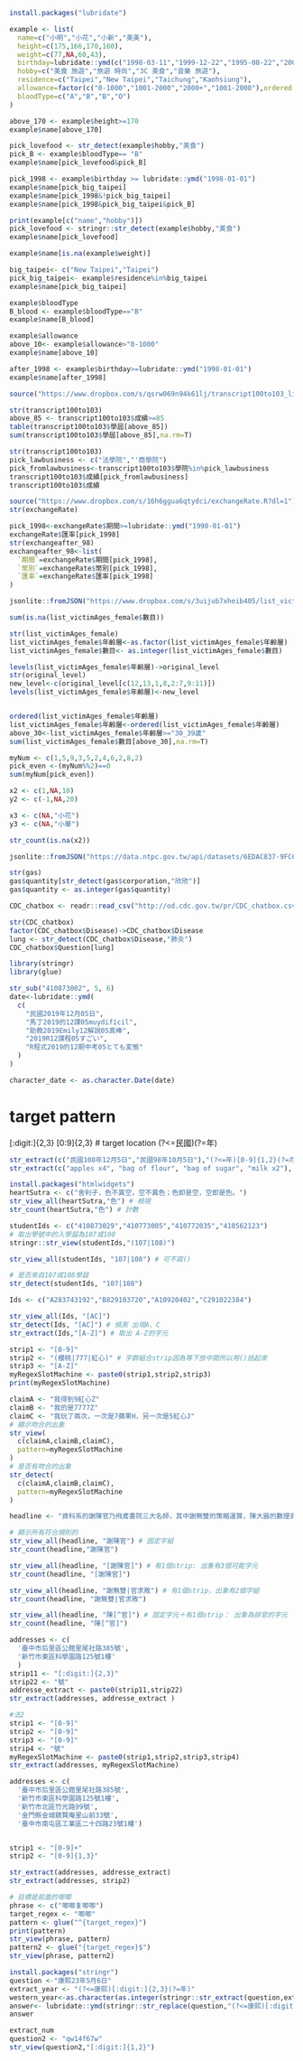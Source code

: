 ```r
install.packages("lubridate")
```


```r
example <- list(
  name=c("小明","小花","小新","美美"),
  height=c(175,166,170,160),
  weight=c(77,NA,60,43),
  birthday=lubridate::ymd(c("1998-03-11","1999-12-22","1995-08-22","2001-10-10")),
  hobby=c("美食 旅遊","旅遊 時尚","3C 美食","音樂 旅遊"),
  residence=c("Taipei","New Taipei","Taichung","Kaohsiung"),
  allowance=factor(c("0-1000","1001-2000","2000+","1001-2000"),ordered = T),
  bloodType=c("A","B","B","O")
)

above_170 <- example$height>=170
example$name[above_170]

```

```r
pick_lovefood <- str_detect(example$hobby,"美食")
pick_B <- example$bloodType== "B"
example$name[pick_lovefood&pick_B]
```

```r
pick_1998 <- example$birthday >= lubridate::ymd("1998-01-01")
example$name[pick_big_taipei]
example$name[pick_1998&!pick_big_taipei]
example$name[pick_1998&pick_big_taipei&pick_B]
```


```r
print(example[c("name","hobby")])
pick_lovefood <- stringr::str_detect(example$hobby,"美食")
example$name[pick_lovefood]
```

```r
example$name[is.na(example$weight)]
```


```r
big_taipei<- c("New Taipei","Taipei")
pick_big_taipei<- example$residence%in%big_taipei
example$name[pick_big_taipei]
```

```r
example$bloodType
B_blood <- example$bloodType=="B"
example$name[B_blood]
```

```r
example$allowance
above_10<- example$allowance>"0-1000"
example$name[above_10]

```


```r
after_1998 <- example$birthday>=lubridate::ymd("1998-01-01")
example$name[after_1998]
```

```r
source("https://www.dropbox.com/s/qsrw069n94k61lj/transcript100to103_list.R?dl=1")
```
```r
str(transcript100to103)
above_85 <- transcript100to103$成績>=85
table(transcript100to103$學屆[above_85])
sum(transcript100to103$學屆[above_85],na.rm=T)
```

```r
str(transcript100to103)
pick_lawbusiness <- c("法學院","'商學院")
pick_fromlawbusiness<-transcript100to103$學院%in%pick_lawbusiness
transcript100to103$成績[pick_fromlawbusiness]
transcript100to103$成績
```


```r
source("https://www.dropbox.com/s/16h6ggua6qtydci/exchangeRate.R?dl=1")
str(exchangeRate)
```

```r
pick_1998<-exchangeRate$期間>=lubridate::ymd("1998-01-01")
exchangeRate$匯率[pick_1998]
str(exchangeafter_98)
exchangeafter_98<-list(
  `期間`=exchangeRate$期間[pick_1998],
  `幣別`=exchangeRate$幣別[pick_1998],
  `匯率`=exchangeRate$匯率[pick_1998]
)
```

```r
jsonlite::fromJSON("https://www.dropbox.com/s/3uijub7xheib405/list_victimAges_female.json?dl=1", simplifyDataFrame = F) -> list_victimAges_female
```

```r
sum(is.na(list_victimAges_female$數目))
```

```r
str(list_victimAges_female)
list_victimAges_female$年齡層<-as.factor(list_victimAges_female$年齡層)
list_victimAges_female$數目<- as.integer(list_victimAges_female$數目)
```

```r
levels(list_victimAges_female$年齡層)->original_level
str(original_level)
new_level<-c(original_level[c(12,13,1,8,2:7,9:11)])
levels(list_victimAges_female$年齡層)<-new_level


ordered(list_victimAges_female$年齡層)
list_victimAges_female$年齡層<-ordered(list_victimAges_female$年齡層)
above_30<-list_victimAges_female$年齡層>="30_39歲"
sum(list_victimAges_female$數目[above_30],na.rm=T)
```

```r
myNum <- c(1,5,9,3,5,2,4,6,2,8,2)
pick_even <-(myNum%%2)==0
sum(myNum[pick_even])
```

```r
x2 <- c(1,NA,10)
y2 <- c(-1,NA,20)

x3 <- c(NA,"小花")
y3 <- c(NA,"小華")
```

```r
str_count(is.na(x2))
```

```r
jsonlite::fromJSON("https://data.ntpc.gov.tw/api/datasets/6EDAC837-9FC6-4A29-9824-9CEEBB270953/json/preview")-> gas
```

```r
str(gas)
gas$quantity[str_detect(gas$corporation,"欣欣")]
gas$quantity <- as.integer(gas$quantity)
```

```r
CDC_chatbox <- readr::read_csv("http://od.cdc.gov.tw/pr/CDC_chatbox.csv")
```

```r
str(CDC_chatbox)
factor(CDC_chatbox$Disease)->CDC_chatbox$Disease
lung <- str_detect(CDC_chatbox$Disease,"肺炎")
CDC_chatbox$Question[lung]
```

```r
library(stringr)
library(glue)
```

```r
str_sub("410873002", 5, 6)
date<-lubridate::ymd(
  c(
    "民國2019年12月05日",
    "馬丁2019的12課05muydifícil",
    "助教2019Emily12解說05真棒",
    "2019R12課程05すごい",
    "R程式2019的12期中考05とても変態"
  )
)

character_date <- as.character.Date(date)
```
# target pattern
[:digit:]{2,3}
[0:9]{2,3}
# target location
(?<=民國)(?=年)

```r
str_extract(c("民國108年12月5日","民國98年10月5日"),"(?<=年)[0-9]{1,2}(?=月)")
str_extract(c("apples x4", "bag of flour", "bag of sugar", "milk x2"), "\\b")
```

```r
install.packages("htmlwidgets")
heartSutra <- c("舍利子，色不異空，空不異色；色即是空，空即是色。")
str_view_all(heartSutra,"色") # 檢視
str_count(heartSutra,"色") # 計數
```

```r
studentIds <- c("410873029","410773005","410772035","410562123")
# 取出學號中的入學屆為107或108
stringr::str_view(studentIds,"(107|108)")

str_view_all(studentIds, "107|108") # 可不寫()

# 是否來自107或108學屆
str_detect(studentIds, "107|108")

Ids <- c("A283743192","B829103720","A10920402","C291022384")

str_view_all(Ids, "[AC]")
str_detect(Ids, "[AC]") # 偵測 出現A、C
str_extract(Ids,"[A-Z]") # 取出 A-Z的字元

```

```r
strip1 <- "[0-9]"
strip2 <- "(櫻桃|777|紅心)" # 字群組合strip因為等下放中間所以用()括起來
strip3 <- "[A-Z]"
myRegexSlotMachine <- paste0(strip1,strip2,strip3)
print(myRegexSlotMachine)

claimA <- "我得到9紅心Z"
claimB <- "我的是7777Z"
claimC <- "我玩了兩次，一次是7蘋果H，另一次是5紅心J"
# 顯示吻合的出象
str_view(
  c(claimA,claimB,claimC),
  pattern=myRegexSlotMachine
)
# 是否有吻合的出象
str_detect(
  c(claimA,claimB,claimC),
  pattern=myRegexSlotMachine
)

```

```r
headline <- "資科系的謝陳官乃飛鳶書院三大名師，其中謝無雙的策略運算，陳大器的數理資科學，及官求敗的運算成本更是打通演算思維任督二脈的三大好課。書院目前有陳一、陳二、陳三四這三名學生。"

# 顯示所有符合規則的
str_view_all(headline, "謝陳官") # 固定字組
str_count(headline,"謝陳官")

str_view_all(headline, "[謝陳官]") # 有1個strip: 出象有3個可能字元 
str_count(headline, "[謝陳官]")

str_view_all(headline, "謝無雙|官求敗") # 有1個strip，出象有2個字組 
str_count(headline, "謝無雙|官求敗")

str_view_all(headline, "陳[^官]") # 固定字元＋有1個strip： 出象為排官的字元
str_count(headline, "陳[^官]")

```

```r
addresses <- c(
  '臺中市后里區公館里尾社路385號',
  '新竹市東區科學園路125號1樓'
  )
strip11 <- "[:digit:]{2,3}"
strip22 <- "號"
addresse_extract <- paste0(strip11,strip22)
str_extract(addresses, addresse_extract )

#法2
strip1 <- "[0-9]"
strip2 <- "[0-9]"
strip3 <- "[0-9]"
strip4 <- "號"
myRegexSlotMachine <- paste0(strip1,strip2,strip3,strip4)
str_extract(addresses, myRegexSlotMachine)
```

```r
addresses <- c(
  '臺中市后里區公館里尾社路385號',
  '新竹市東區科學園路125號1樓',
  '新竹市北區竹光路99號',
  '金門縣金城鎮賢庵里山前33號',
  '臺中市南屯區工業區二十四路23號1樓')


strip1 <- "[0-9]+"
strip2 <- "[0-9]{1,3}"

str_extract(addresses, addresse_extract)
str_extract(addresses, strip2)
```

```r
# 目標是前面的唧唧
phrase <- c("唧唧复唧唧")
target_regex <- "唧唧"
pattern <- glue("^{target_regex}")
print(pattern)
str_view(phrase, pattern) 
pattern2 <- glue("{target_regex}$")
str_view(phrase, pattern2)
```

```r
install.packages("stringr")
question <-"康熙23年5月6日"
extract_year <- "(?<=康熙)[:digit:]{2,3}(?=年)"
western_year<-as.character(as.integer(stringr::str_extract(question,extract_year))+1662)
answer<- lubridate::ymd(stringr::str_replace(question,"(?<=康熙)[:digit:]{2,3}(?=年)",western_year))
answer

```

```r
extract_num
question2 <- "qw14f67w"
str_view(question2,"[:digit:]{1,2}")
```

